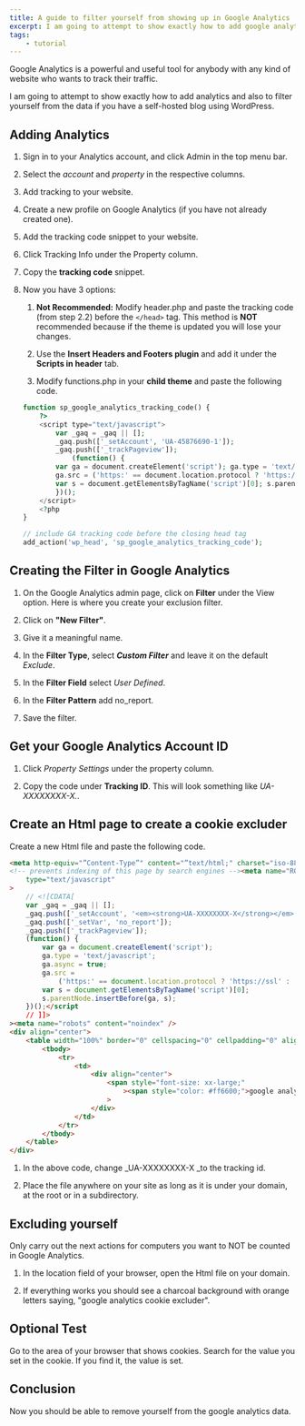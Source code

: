 ```yaml
---
title: A guide to filter yourself from showing up in Google Analytics
excerpt: I am going to attempt to show exactly how to add google analytics and  also to filter yourself from the data if you have a self-hosted blog using WordPress
tags:
    - tutorial
---
```


Google Analytics is a powerful and useful tool for anybody with any kind of website who wants to track their traffic.

I am going to attempt to show exactly how to add analytics and also to filter yourself from the data if you have a self-hosted blog using WordPress.

## Adding Analytics

1. Sign in to your Analytics account, and click Admin in the top menu bar.

2. Select the _account_ and _property_ in the respective columns.

3. Add tracking to your website.

4. Create a new profile on Google Analytics (if you have not already created one).

5. Add the tracking code snippet to your website.

6. Click Tracking Info under the Property column.

7. Copy the **tracking code** snippet.

8. Now you have 3 options:

    1. **Not Recommended:** Modify header.php and paste the tracking code (from step 2.2) before the `</head>` tag. This method is **NOT** recommended because if the theme is updated you will lose your changes.

    2. Use the **Insert Headers and Footers plugin** and add it under the **Scripts in header** tab.

    3. Modify functions.php in your **child theme** and paste the following code.

    ```php
    function sp_google_analytics_tracking_code() {
        ?>
        <script type="text/javascript">
            var _gaq = _gaq || [];
            _gaq.push(['_setAccount', 'UA-45876690-1']);
            _gaq.push(['_trackPageview']);
                (function() {
            var ga = document.createElement('script'); ga.type = 'text/javascript'; ga.async = true;
            ga.src = ('https:' == document.location.protocol ? 'https://ssl' : 'http://www') + '.google-analytics.com/ga.js';
            var s = document.getElementsByTagName('script')[0]; s.parentNode.insertBefore(ga, s);
            })();
        </script>
        <?php
    }

    // include GA tracking code before the closing head tag
    add_action('wp_head', 'sp_google_analytics_tracking_code');
    ```

## Creating the Filter in Google Analytics

1. On the Google Analytics admin page, click on **Filter** under the View option. Here is where you create your exclusion filter.

2. Click on **"New Filter"**.

3. Give it a meaningful name.

4. In the **Filter Type**, select **_Custom Filter_** and leave it on the default _Exclude_.

5. In the **Filter Field** select _User Defined_.

6. In the **Filter Pattern** add no_report.

7. Save the filter.

## Get your Google Analytics Account ID

1. Click _Property Settings_ under the property column.

2. Copy the code under **Tracking ID**. This will look something like _UA-XXXXXXXX-X._.

## Create an Html page to create a cookie excluder

Create a new Html file and paste the following code.

```html
<meta http-equiv="”Content-Type”" content="”text/html;" charset="iso-8859-1?" />google analytics cookie excluder
<!-- prevents indexing of this page by search engines --><meta name="ROBOTS" content="NOINDEX,NOFOLLOW" /><script
    type="text/javascript"
>
    // <![CDATA[
    var _gaq = _gaq || [];
    _gaq.push(['_setAccount', '<em><strong>UA-XXXXXXXX-X</strong></em>']);
    _gaq.push(['_setVar', 'no_report']);
    _gaq.push(['_trackPageview']);
    (function() {
        var ga = document.createElement('script');
        ga.type = 'text/javascript';
        ga.async = true;
        ga.src =
            ('https:' == document.location.protocol ? 'https://ssl' : 'http://www') + '.google-analytics.com/ga.js';
        var s = document.getElementsByTagName('script')[0];
        s.parentNode.insertBefore(ga, s);
    })();</script
    // ]]>
><meta name="robots" content="noindex" />
<div align="center">
    <table width="100%" border="0" cellspacing="0" cellpadding="0" align="center">
        <tbody>
            <tr>
                <td>
                    <div align="center">
                        <span style="font-size: xx-large;"
                            ><span style="color: #ff6600;">google analytics cookie excluder</span></span
                        >
                    </div>
                </td>
            </tr>
        </tbody>
    </table>
</div>
```

1. In the above code, change \_UA-XXXXXXXX-X \_to the tracking id.

2. Place the file anywhere on your site as long as it is under your domain, at the root or in a subdirectory.

## Excluding yourself

Only carry out the next actions for computers you want to NOT be counted in Google Analytics.

1. In the location field of your browser, open the Html file on your domain.

2. If everything works you should see a charcoal background with orange letters saying, "google analytics cookie excluder".

## Optional Test

Go to the area of your browser that shows cookies. Search for the value you set in the cookie. If you find it, the value is set.

## Conclusion

Now you should be able to remove yourself from the google analytics data.
